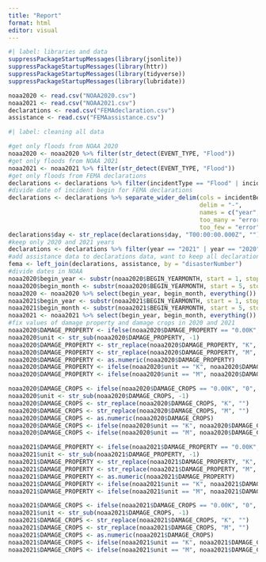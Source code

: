```yaml
---
title: "Report"
format: html
editor: visual
---
```


```r
#| label: libraries and data
suppressPackageStartupMessages(library(jsonlite))
suppressPackageStartupMessages(library(httr))
suppressPackageStartupMessages(library(tidyverse))
suppressPackageStartupMessages(library(lubridate))

noaa2020 <- read.csv("NOAA2020.csv")
noaa2021 <- read.csv("NOAA2021.csv")
declarations <- read.csv("FEMAdeclaration.csv")
assistance <- read.csv("FEMAassistance.csv")
```

```r
#| label: cleaning all data

#get only floods from NOAA 2020
noaa2020 <- noaa2020 %>% filter(str_detect(EVENT_TYPE, "Flood"))
#get only floods from NOAA 2021
noaa2021 <- noaa2021 %>% filter(str_detect(EVENT_TYPE, "Flood"))
#get only floods from FEMA declarations
declarations <- declarations %>% filter(incidentType == "Flood" | incidentType == "Severe Storm" | incidentType == "Coastal Storm" | incidentType == "Tropical Storm" | incidentType == "Tsunami" | incidentType == "Typhoon")
#divide date of incident begin for FEMA declarations 
declarations <- declarations %>% separate_wider_delim(cols = incidentBeginDate,
                                                      delim = "-", 
                                                      names = c("year", "month", "day"),
                                                      too_many = "error",
                                                      too_few = "error")
declarations$day <- str_replace(declarations$day, "T00:00:00.000Z", "")
#keep only 2020 and 2021 years
declarations <- declarations %>% filter(year == "2021" | year == "2020")
#add assistance data to declarations data, want to keep all declarations rows
fema <- left_join(declarations, assistance, by = "disasterNumber")
#divide dates in NOAA
noaa2020$begin_year <- substr(noaa2020$BEGIN_YEARMONTH, start = 1, stop = 4)
noaa2020$begin_month <- substr(noaa2020$BEGIN_YEARMONTH, start = 5, stop = 7)
noaa2020 <- noaa2020 %>% select(begin_year, begin_month, everything()) %>% select(-3)
noaa2021$begin_year <- substr(noaa2021$BEGIN_YEARMONTH, start = 1, stop = 4)
noaa2021$begin_month <- substr(noaa2021$BEGIN_YEARMONTH, start = 5, stop = 7)
noaa2021 <- noaa2021 %>% select(begin_year, begin_month, everything()) %>% select(-3)
#fix values of damage property and damage crops in 2020 and 2021
noaa2020$DAMAGE_PROPERTY <- ifelse(noaa2020$DAMAGE_PROPERTY == "0.00K", "0", noaa2020$DAMAGE_PROPERTY)
noaa2020$unit <- str_sub(noaa2020$DAMAGE_PROPERTY, -1)
noaa2020$DAMAGE_PROPERTY <- str_replace(noaa2020$DAMAGE_PROPERTY, "K", "")
noaa2020$DAMAGE_PROPERTY <- str_replace(noaa2020$DAMAGE_PROPERTY, "M", "")
noaa2020$DAMAGE_PROPERTY <- as.numeric(noaa2020$DAMAGE_PROPERTY)
noaa2020$DAMAGE_PROPERTY <- ifelse(noaa2020$unit == "K", noaa2020$DAMAGE_PROPERTY*1000, noaa2020$DAMAGE_PROPERTY)
noaa2020$DAMAGE_PROPERTY <- ifelse(noaa2020$unit == "M", noaa2020$DAMAGE_PROPERTY*1000000, noaa2020$DAMAGE_PROPERTY)

noaa2020$DAMAGE_CROPS <- ifelse(noaa2020$DAMAGE_CROPS == "0.00K", "0", noaa2020$DAMAGE_CROPS)
noaa2020$unit <- str_sub(noaa2020$DAMAGE_CROPS, -1)
noaa2020$DAMAGE_CROPS <- str_replace(noaa2020$DAMAGE_CROPS, "K", "")
noaa2020$DAMAGE_CROPS <- str_replace(noaa2020$DAMAGE_CROPS, "M", "")
noaa2020$DAMAGE_CROPS <- as.numeric(noaa2020$DAMAGE_CROPS)
noaa2020$DAMAGE_CROPS <- ifelse(noaa2020$unit == "K", noaa2020$DAMAGE_CROPS*1000, noaa2020$DAMAGE_CROPS)
noaa2020$DAMAGE_CROPS <- ifelse(noaa2020$unit == "M", noaa2020$DAMAGE_CROPS*1000000, noaa2020$DAMAGE_CROPS)

noaa2021$DAMAGE_PROPERTY <- ifelse(noaa2021$DAMAGE_PROPERTY == "0.00K", "0", noaa2021$DAMAGE_PROPERTY)
noaa2021$unit <- str_sub(noaa2021$DAMAGE_PROPERTY, -1)
noaa2021$DAMAGE_PROPERTY <- str_replace(noaa2021$DAMAGE_PROPERTY, "K", "")
noaa2021$DAMAGE_PROPERTY <- str_replace(noaa2021$DAMAGE_PROPERTY, "M", "")
noaa2021$DAMAGE_PROPERTY <- as.numeric(noaa2021$DAMAGE_PROPERTY)
noaa2021$DAMAGE_PROPERTY <- ifelse(noaa2021$unit == "K", noaa2021$DAMAGE_PROPERTY*1000, noaa2021$DAMAGE_PROPERTY)
noaa2021$DAMAGE_PROPERTY <- ifelse(noaa2021$unit == "M", noaa2021$DAMAGE_PROPERTY*1000000, noaa2021$DAMAGE_PROPERTY)

noaa2021$DAMAGE_CROPS <- ifelse(noaa2021$DAMAGE_CROPS == "0.00K", "0", noaa2021$DAMAGE_CROPS)
noaa2021$unit <- str_sub(noaa2021$DAMAGE_CROPS, -1)
noaa2021$DAMAGE_CROPS <- str_replace(noaa2021$DAMAGE_CROPS, "K", "")
noaa2021$DAMAGE_CROPS <- str_replace(noaa2021$DAMAGE_CROPS, "M", "")
noaa2021$DAMAGE_CROPS <- as.numeric(noaa2021$DAMAGE_CROPS)
noaa2021$DAMAGE_CROPS <- ifelse(noaa2021$unit == "K", noaa2021$DAMAGE_CROPS*1000, noaa2021$DAMAGE_CROPS)
noaa2021$DAMAGE_CROPS <- ifelse(noaa2021$unit == "M", noaa2021$DAMAGE_CROPS*1000000, noaa2021$DAMAGE_CROPS)
```





